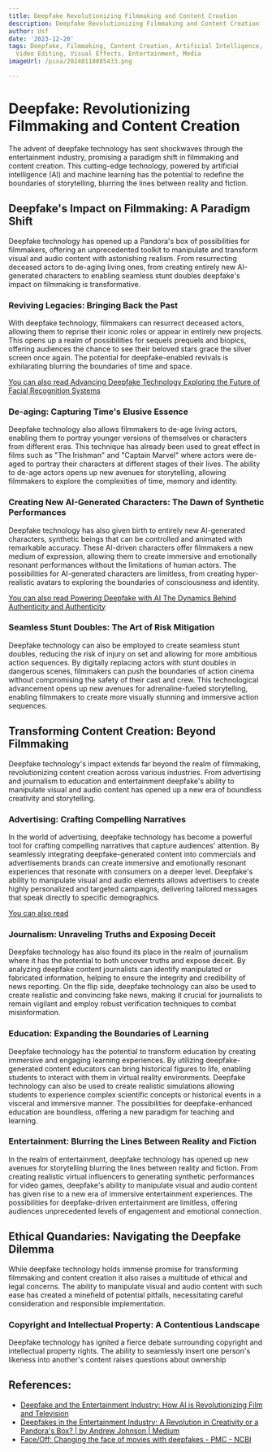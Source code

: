 ```yaml
---
title: Deepfake Revolutionizing Filmmaking and Content Creation
description: Deepfake Revolutionizing Filmmaking and Content Creation
author: Usf
date: '2023-12-20'
tags: Deepfake, Filmmaking, Content Creation, Artificial Intelligence, Machine Learning,
  Video Editing, Visual Effects, Entertainment, Media
imageUrl: /pixa/20240118085433.png

---
```

# Deepfake: Revolutionizing Filmmaking and Content Creation

The advent of deepfake technology has sent shockwaves through the entertainment industry, promising a paradigm shift in filmmaking and content creation. This cutting-edge technology, powered by artificial intelligence (AI) and machine learning has the potential to redefine the boundaries of storytelling, blurring the lines between  reality and fiction.

## Deepfake's Impact on Filmmaking: A Paradigm Shift

Deepfake technology has opened up  a Pandora's box of possibilities for  filmmakers, offering an  unprecedented toolkit to manipulate and  transform visual and audio content with astonishing realism. From resurrecting deceased actors to de-aging living ones, from creating entirely new AI-generated characters to enabling  seamless stunt doubles deepfake's impact on filmmaking is transformative.

### Reviving  Legacies: Bringing  Back the Past

With deepfake technology, filmmakers can resurrect  deceased actors, allowing them to reprise their iconic  roles or appear in entirely new projects. This opens up a realm of possibilities for  sequels prequels and biopics, offering audiences the chance to see their beloved stars grace the silver screen once  again. The potential for deepfake-enabled revivals is  exhilarating blurring the boundaries  of time and space.

[You can also read Advancing Deepfake Technology  Exploring the Future of  Facial  Recognition Systems](Advancing%20Deepfake%20Technology%20Exploring%20the%20Future%20of%20Facial%20Recognition%20Systems)


### De-aging: Capturing Time's Elusive  Essence

Deepfake technology also  allows filmmakers to de-age living actors, enabling them to portray younger versions  of themselves or characters from different eras. This technique has already been used to great effect in films  such as "The Irishman" and "Captain Marvel" where actors were de-aged to portray  their characters at different stages  of their lives.  The ability to  de-age actors opens up new avenues for storytelling, allowing filmmakers to explore  the complexities of  time, memory and identity.

### Creating New AI-Generated Characters: The Dawn of Synthetic  Performances

Deepfake technology has also given birth to entirely new AI-generated characters, synthetic beings that can be controlled and animated with remarkable accuracy. These AI-driven characters offer filmmakers  a  new medium of expression, allowing them to create immersive and  emotionally  resonant performances without the limitations of human actors. The possibilities for AI-generated characters are limitless, from creating hyper-realistic avatars to exploring the boundaries of consciousness and identity.

[You can  also read Powering Deepfake with AI The Dynamics Behind  Authenticity and Authenticity](Powering%20Deepfake%20with%20AI%20The%20Dynamics%20Behind%20Authenticity%20and%20Authenticity)


### Seamless Stunt Doubles: The Art of Risk Mitigation

Deepfake technology can also be employed  to create seamless stunt doubles, reducing the risk of injury on set and allowing for more ambitious action sequences.  By digitally  replacing actors with stunt  doubles in dangerous scenes, filmmakers can push the boundaries of action  cinema without  compromising the safety of their cast and crew. This technological advancement opens up new avenues for adrenaline-fueled storytelling, enabling filmmakers to create more visually stunning and  immersive action  sequences.

## Transforming Content Creation: Beyond Filmmaking

Deepfake  technology's impact extends far beyond the realm of filmmaking, revolutionizing content creation across various industries. From advertising and journalism to  education and  entertainment deepfake's ability to manipulate visual and  audio content has opened up a new era of boundless creativity and storytelling.

### Advertising: Crafting Compelling  Narratives

In the world of advertising,  deepfake technology has become a powerful tool for crafting compelling narratives that  capture audiences' attention. By seamlessly integrating deepfake-generated content into commercials and advertisements brands can create immersive and emotionally resonant experiences that resonate with consumers on a deeper level. Deepfake's ability to manipulate visual and audio elements allows  advertisers to create highly personalized and targeted campaigns, delivering tailored messages that speak directly to specific demographics.

[You can also read ]()


### Journalism: Unraveling Truths  and Exposing Deceit

Deepfake technology has also found its place in the realm of journalism where it has the potential to both uncover truths and expose deceit. By analyzing deepfake content journalists can identify manipulated or fabricated information, helping to ensure the integrity and credibility of news reporting. On the flip side, deepfake technology  can also be used to create realistic and convincing fake news, making it  crucial for journalists to remain vigilant and employ robust  verification techniques  to  combat  misinformation.

### Education: Expanding the Boundaries of Learning

Deepfake  technology has  the  potential  to transform education by creating immersive and engaging learning experiences. By utilizing deepfake-generated content educators can bring historical figures to life, enabling  students to interact with them in virtual reality environments. Deepfake  technology can also be used to create realistic simulations allowing students to experience complex  scientific concepts or historical  events in a visceral and immersive manner. The possibilities  for deepfake-enhanced education are boundless, offering a new paradigm for teaching and learning.

### Entertainment: Blurring the Lines Between Reality  and  Fiction

In the realm of entertainment, deepfake technology has opened up new avenues for storytelling blurring the  lines between  reality and fiction. From creating realistic virtual influencers  to generating synthetic performances  for video games, deepfake's ability to manipulate visual and audio content has given rise  to a new era of immersive entertainment experiences. The possibilities for deepfake-driven entertainment are limitless,  offering audiences unprecedented levels  of engagement  and emotional connection.

## Ethical Quandaries: Navigating  the Deepfake Dilemma

While deepfake technology holds immense promise for transforming filmmaking and  content creation it  also raises a multitude of ethical and legal concerns. The ability to manipulate visual and audio content with such ease has  created a minefield of potential pitfalls,  necessitating  careful consideration and responsible implementation.

###  Copyright and Intellectual Property: A Contentious Landscape

Deepfake technology has ignited a fierce debate  surrounding  copyright and intellectual property rights. The ability  to seamlessly insert one person's likeness into  another's  content raises questions about ownership

## References:
- [Deepfake and the Entertainment Industry: How AI is Revolutionizing Film and Television](https://ts2.space/en/deepfake-and-the-entertainment-industry-how-ai-is-revolutionizing-film-and-television/)
- [Deepfakes in the Entertainment Industry: A Revolution in Creativity or a Pandora's Box? | by Andrew Johnson | Medium](https://medium.com/@andrew_johnson_4/deepfakes-in-the-entertainment-industry-a-revolution-in-creativity-or-a-pandoras-box-9acd467a7f9)
- [Face/Off: Changing the face of movies with deepfakes - PMC - NCBI](https://www.ncbi.nlm.nih.gov/pmc/articles/PMC10325052/)
